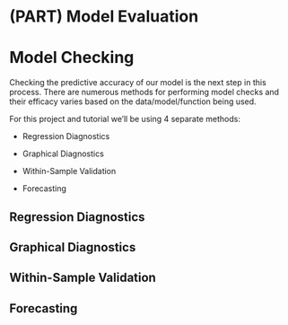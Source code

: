 # (PART) Model Evaluation {-}

# Model Checking {-}

Checking the predictive accuracy of our model is the next step in this process. There are numerous methods for performing model checks and their efficacy varies based on the data/model/function being used. 

For this project and tutorial we'll be using 4 separate methods:

- Regression Diagnostics



- Graphical Diagnostics

- Within-Sample Validation

- Forecasting

## Regression Diagnostics {-}



## Graphical Diagnostics {-}

## Within-Sample Validation {-}

## Forecasting {-}